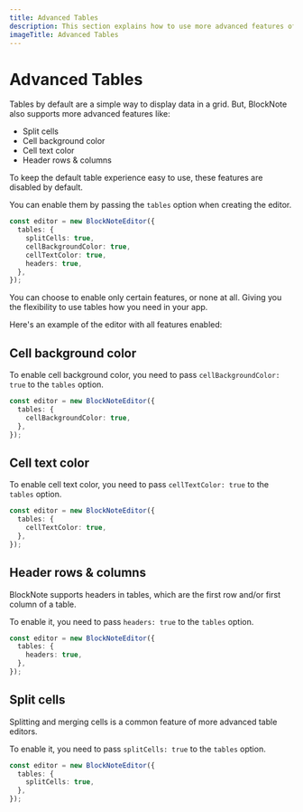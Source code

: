 ```yaml
---
title: Advanced Tables
description: This section explains how to use more advanced features of tables.
imageTitle: Advanced Tables
---
```



# Advanced Tables

Tables by default are a simple way to display data in a grid. But, BlockNote also supports more advanced features like:

- Split cells
- Cell background color
- Cell text color
- Header rows & columns

To keep the default table experience easy to use, these features are disabled by default.

You can enable them by passing the `tables` option when creating the editor.

```ts
const editor = new BlockNoteEditor({
  tables: {
    splitCells: true,
    cellBackgroundColor: true,
    cellTextColor: true,
    headers: true,
  },
});
```

You can choose to enable only certain features, or none at all. Giving you the flexibility to use tables how you need in your app.

Here's an example of the editor with all features enabled:

<Example name="ui-components/advanced-tables" />

## Cell background color

To enable cell background color, you need to pass `cellBackgroundColor: true` to the `tables` option.

```ts
const editor = new BlockNoteEditor({
  tables: {
    cellBackgroundColor: true,
  },
});
```

## Cell text color

To enable cell text color, you need to pass `cellTextColor: true` to the `tables` option.

```ts
const editor = new BlockNoteEditor({
  tables: {
    cellTextColor: true,
  },
});
```


## Header rows & columns

BlockNote supports headers in tables, which are the first row and/or first column of a table.

To enable it, you need to pass `headers: true` to the `tables` option.

```ts
const editor = new BlockNoteEditor({
  tables: {
    headers: true,
  },
});
```

## Split cells

Splitting and merging cells is a common feature of more advanced table editors.

To enable it, you need to pass `splitCells: true` to the `tables` option.

```ts
const editor = new BlockNoteEditor({
  tables: {
    splitCells: true,
  },
});
```


